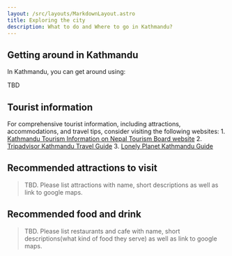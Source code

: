 ```yaml
---
layout: /src/layouts/MarkdownLayout.astro
title: Exploring the city
description: What to do and Where to go in Kathmandu?
---
```

## Getting around in Kathmandu
In Kathmandu, you can get around using:

TBD

## Tourist information
For comprehensive tourist information, including attractions, accommodations, and travel tips, consider visiting the following websites:
    1. [Kathmandu Tourism Information on Nepal Tourism Board website](https://ntb.gov.np/en/kathmandu)
    2. [Tripadvisor Kathmandu Travel Guide](https://www.tripadvisor.com/Tourism-g293890-Kathmandu_Kathmandu_Valley_Bagmati_Zone_Central_Region-Vacations.html)
    3. [Lonely Planet Kathmandu Guide](https://www.lonelyplanet.com/nepal/kathmandu)

## Recommended attractions to visit

> TBD. Please list attractions with name, short descriptions as well as link to google maps.


## Recommended food and drink

> TBD. Please list restaurants and cafe with name, short descriptions(what kind of food they serve) as well as link to google maps.
